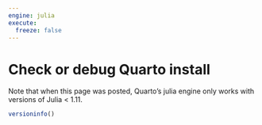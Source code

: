 ```yaml
---
engine: julia
execute:
  freeze: false 
---
```


# Check or debug Quarto install

::: {.callout-warning}
Note that when this page was posted, Quarto's julia engine only works with versions of Julia < 1.11.
:::

```julia
versioninfo()
```